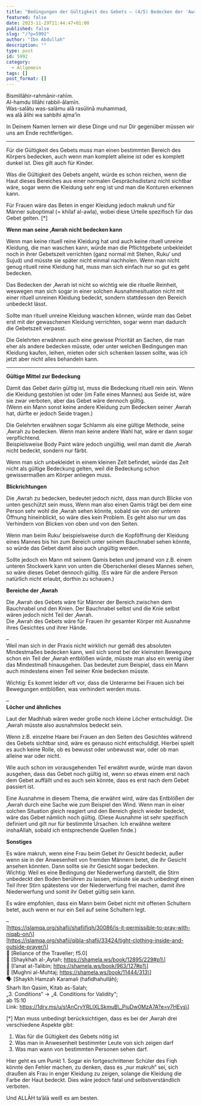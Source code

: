 ```yaml
---
title: "Bedingungen der Gültigkeit des Gebets – (4/5) Bedecken der 'Awrah"
featured: false
date: 2023-11-29T21:44:47+01:00
published: false
slug: "/?p=5992"
author: "Ibn Abdullah"
description: ""
type: post
id: 5992
category:
  - Allgemein
tags: []
post_format: []
---
```


Bismillāhir-rahmānir-rahīm.  
Al-hamdu lillāhi rabbil-ālamīn.  
Was-salātu was-salāmu alā rasūlinā muhammad,  
wa alā ālihi wa sahbihi ajma’īn

In Deinem Namen lernen wir diese Dinge und nur Dir gegenüber müssen wir uns am Ende rechtfertigen.

---

Für die Gültigkeit des Gebets muss man einen bestimmten Bereich des Körpers bedecken, auch wenn man komplett alleine ist oder es komplett dunkel ist. Dies gilt auch für Kinder.

Was die Gültigkeit des Gebets angeht, würde es schon reichen, wenn die Haut dieses Bereiches aus einer normalen Gesprächsdistanz nicht sichtbar wäre, sogar wenn die Kleidung sehr eng ist und man die Konturen erkennen kann.

Für Frauen wäre das Beten in enger Kleidung jedoch makruh und für Männer suboptimal (= khilaf al-awla), wobei diese Urteile spezifisch für das Gebet gelten. \[\*\]

**Wenn man seine ‚Awrah nicht bedecken kann**

Wenn man keine rituell reine Kleidung hat und auch keine rituell unreine Kleidung, die man waschen kann, würde man die Pflichtgebete unbekleidet noch in ihrer Gebetszeit verrichten (ganz normal mit Stehen, Ruku‘ und Sujud) und müsste sie später nicht einmal nachholen. Wenn man nicht genug rituell reine Kleidung hat, muss man sich einfach nur so gut es geht bedecken.

Das Bedecken der ‚Awrah ist nicht so wichtig wie die rituelle Reinheit, weswegen man sich sogar in einer solchen Ausnahmesituation nicht mit einer rituell unreinen Kleidung bedeckt, sondern stattdessen den Bereich unbedeckt lässt.

Sollte man rituell unreine Kleidung waschen können, würde man das Gebet erst mit der gewaschenen Kleidung verrichten, sogar wenn man dadurch die Gebetszeit verpasst.

Die Gelehrten erwähnen auch eine gewisse Priorität an Sachen, die man eher als andere bedecken müsste, oder unter welchen Bedingungen man Kleidung kaufen, leihen, mieten oder sich schenken lassen sollte, was ich jetzt aber nicht alles behandeln kann.

---

**Gültige Mittel zur Bedeckung**

Damit das Gebet darin gültig ist, muss die Bedeckung rituell rein sein. Wenn die Kleidung gestohlen ist oder (im Falle eines Mannes) aus Seide ist, wäre sie zwar verboten, aber das Gebet wäre dennoch gültig.  
(Wenn ein Mann sonst keine andere Kleidung zum Bedecken seiner ‚Awrah hat, dürfte er jedoch Seide tragen.)

Die Gelehrten erwähnen sogar Schlamm als eine gültige Methode, seine ‚Awrah zu bedecken. Wenn man keine andere Wahl hat, wäre er dann sogar verpflichtend.  
Beispielsweise Body Paint wäre jedoch ungültig, weil man damit die ‚Awrah nicht bedeckt, sondern nur färbt.

Wenn man sich unbekleidet in einem kleinen Zelt befindet, würde das Zelt nicht als gültige Bedeckung gelten, weil die Bedeckung schon gewissermaßen am Körper anliegen muss.

**Blickrichtungen**

Die ‚Awrah zu bedecken, bedeutet jedoch nicht, dass man durch Blicke von unten geschützt sein muss, Wenn man also einen Qamis trägt bei dem eine Person sehr wohl die ‚Awrah sehen könnte, sobald sie von der unteren Öffnung hineinblickt, so wäre dies kein Problem. Es geht also nur um das Verhindern von Blicken von oben und von den Seiten.

Wenn man beim Ruku‘ beispielsweise durch die Kopföffnung der Kleidung eines Mannes bis hin zum Bereich unter seinem Bauchnabel sehen könnte, so würde das Gebet damit also auch ungültig werden.

Sollte jedoch ein Mann mit seinem Qamis beten und jemand von z.B. einem unteren Stockwerk kann von unten die Oberschenkel dieses Mannes sehen, so wäre dieses Gebet dennoch gültig. (Es wäre für die andere Person natürlich nicht erlaubt, dorthin zu schauen.)

**Bereiche der ‚Awrah**

Die ‚Awrah des Gebets wäre für Männer der Bereich zwischen dem Bauchnabel und den Knien. Der Bauchnabel selbst und die Knie selbst wären jedoch nicht Teil der ‚Awrah.  
Die ‚Awrah des Gebets wäre für Frauen ihr gesamter Körper mit Ausnahme ihres Gesichtes und ihrer Hände.

–  
Weil man sich in der Praxis nicht wirklich nur gemäß des absoluten Mindestmaßes bedecken kann, weil sich sonst bei der kleinsten Bewegung schon ein Teil der ‚Awrah entblößen würde, müsste man also ein wenig über das Mindestmaß hinausgehen. Das bedeutet zum Beispiel, dass ein Mann auch mindestens einen Teil seiner Knie bedecken müsste.

Wichtig: Es kommt leider oft vor, dass die Unterarme bei Frauen sich bei Bewegungen entblößen, was verhindert werden muss.

–  
**Löcher und ähnliches**

Laut der Madhhab wären weder große noch kleine Löcher entschuldigt. Die ‚Awrah müsste also ausnahmslos bedeckt sein.

Wenn z.B. einzelne Haare bei Frauen an den Seiten des Gesichtes während des Gebets sichtbar sind, wäre es genauso nicht entschuldigt. Hierbei spielt es auch keine Rolle, ob es bewusst oder unbewusst war, oder ob man alleine war oder nicht.

Wie auch schon im vorausgehenden Teil erwähnt wurde, würde man davon ausgehen, dass das Gebet noch gültig ist, wenn so etwas einem erst nach dem Gebet auffällt und es auch sein könnte, dass es erst nach dem Gebet passiert ist.

Eine Ausnahme in diesem Thema, die erwähnt wird, wäre das Entblößen der ‚Awrah durch eine Sache wie zum Beispiel den Wind. Wenn man in einer solchen Situation gleich reagiert und den Bereich gleich wieder bedeckt, wäre das Gebet nämlich noch gültig. (Diese Ausnahme ist sehr spezifisch definiert und gilt nur für bestimmte Ursachen. Ich erwähne weitere inshaAllah, sobald ich entsprechende Quellen finde.)

**Sonstiges**

Es wäre makruh, wenn eine Frau beim Gebet ihr Gesicht bedeckt, außer wenn sie in der Anwesenheit von fremden Männern betet, die ihr Gesicht ansehen könnten. Dann sollte sie ihr Gesicht sogar bedecken.  
Wichtig: Weil es eine Bedingung der Niederwerfung darstellt, die Stirn unbedeckt den Boden berühren zu lassen, müsste sie auch unbedingt einen Teil ihrer Stirn spätestens vor der Niederwerfung frei machen, damit ihre Niederwerfung und somit ihr Gebet gültig sein kann.

Es wäre empfohlen, dass ein Mann beim Gebet nicht mit offenen Schultern betet, auch wenn er nur ein Seil auf seine Schultern legt.

–  
\[https://islamqa.org/shafii/shafiifiqh/30086/is-it-permissible-to-pray-with-niqab-on/\]  
\[https://islamqa.org/shafii/qibla-shafii/33424/tight-clothing-inside-and-outside-prayer/\]  
:green_book: \[Reliance of the Traveller; f5.0\]  
:green_book: \[Shaykhah al-‚Aytah; https://shamela.ws/book/12895/229#p1\]  
:green_book: \[I’anat at-Talibin; https://shamela.ws/book/963/127#p1\]  
:green_book: \[Mughni al-Muhtaj; https://shamela.ws/book/11444/313\]  
:speaking_head: \[Shaykh Hamzah Karamali (hafidhahullāh);  
Sharh Ibn Qasim, Kitab as-Salah;  
„3. Conditions“ -&gt; „4. Conditions for Validity“;  
ab 15:10  
Link: https://1drv.ms/u/s!AnCryYRLIXLSkmuB\_PjuDw0MzA7A?e=v7HEys\]

\[\*\] Man muss unbedingt berücksichtigen, dass es bei der ‚Awrah drei verschiedene Aspekte gibt:

1. Was für die Gültigkeit des Gebets nötig ist
2. Was man in Anwesenheit bestimmter Leute von sich zeigen darf
3. Was man wann von bestimmten Personen sehen darf.

Hier geht es um Punkt 1. Sogar ein fortgeschrittener Schüler des Fiqh könnte den Fehler machen, zu denken, dass es „nur makruh“ sei, sich draußen als Frau in enger Kleidung zu zeigen, solange die Kleidung die Farbe der Haut bedeckt. Dies wäre jedoch fatal und selbstverständlich verboten.

Und ALLĀH ta’ālā weiß es am besten.
